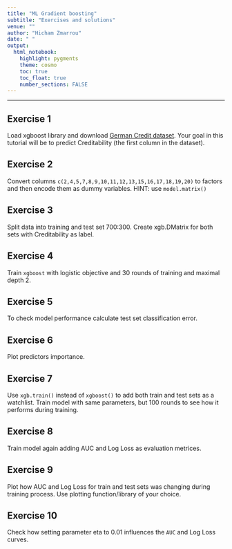 ```yaml
---
title: "ML Gradient boosting"
subtitle: "Exercises and solutions"
venue: ""
author: "Hicham Zmarrou"
date: " "
output:
  html_notebook:
    highlight: pygments
    theme: cosmo
    toc: true
    toc_float: true
    number_sections: FALSE
---
```





______________________________________________________________________________________________________________________________________




## Exercise 1
Load xgboost library and download [German Credit dataset](http://freakonometrics.free.fr/german_credit.csv). Your goal in this tutorial will be to predict Creditability (the first column in the dataset).


## Exercise 2
Convert columns `c(2,4,5,7,8,9,10,11,12,13,15,16,17,18,19,20)` to factors and then encode them as dummy variables. HINT: use `model.matrix()`

## Exercise 3
Split data into training and test set 700:300. Create xgb.DMatrix for both sets with Creditability as label.

## Exercise 4
Train `xgboost` with logistic objective and 30 rounds of training and maximal depth 2.

## Exercise 5
To check model performance calculate test set classification error.

## Exercise 6
Plot predictors importance.

## Exercise 7
Use `xgb.train()` instead of `xgboost()` to add both train and test sets as a watchlist. Train model with same parameters, but 100 rounds to see how it performs during training.

## Exercise 8
Train model again adding AUC and Log Loss as evaluation metrices.

## Exercise 9
Plot how AUC and Log Loss for train and test sets was changing during training process. Use plotting function/library of your choice.

## Exercise 10
Check how setting parameter eta to 0.01 influences the `AUC` and Log Loss curves.

